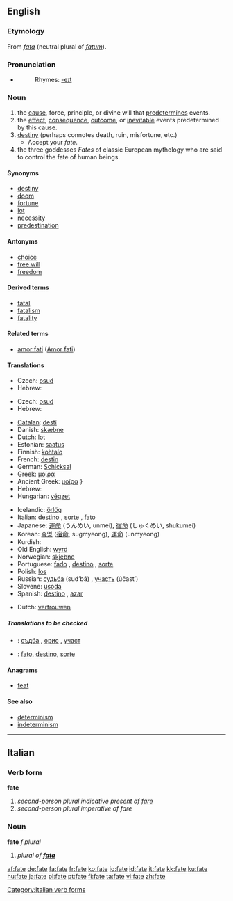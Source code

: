 {{see|Fate|Fates}}
==English==
{{wikipedia}}

===Etymology===
From {{L.}} ''[[fata]]'' (neutral plural of ''[[fatum]]'').

===Pronunciation===
*{{audio|en-us-fate.ogg|Audio (US)}}
*:Rhymes: [[Rhymes:English:-eɪt|-eɪt]]

===Noun===
{{en-noun|s|-}}

# the [[cause]], force, principle, or divine will that [[predetermine]]s events. 
# the [[effect]], [[consequence]], [[outcome]], or [[inevitable]] events predetermined by this cause.    
# [[destiny]] (perhaps connotes death, ruin, misfortune, etc.)
#* Accept your ''fate''.
# the three goddesses ''Fates'' of classic European mythology who are said to control the fate of human beings.

====Synonyms====
*[[destiny]]
*[[doom]] 
*[[fortune]]
*[[lot]]
*[[necessity]]
*[[predestination]]

====Antonyms====
*[[choice]]
*[[free will]]
*[[freedom]]

====Derived terms====
*[[fatal]]
*[[fatalism]]
*[[fatality]]

====Related terms====
*[[amor fati]] ([[w:Amor fati|Amor fati]])

====Translations====
{{trans-top|that which predetermines events}}
*Czech: [[osud]] {{m}}
*Hebrew: {{he-translation|מזל|mazal}} {{m}}
{{trans-mid}}
{{trans-bottom}}

{{trans-top|inevitable events}}
*Czech: [[osud]] {{m}}
*Hebrew: {{he-translation|מזל|mazal}} {{m}}
{{trans-mid}}
{{trans-bottom}}

{{trans-top|destiny}}
*[[Catalan]]: [[destí]] {{m}}
*Danish: [[skæbne]] {{c}}
*Dutch: [[lot]] {{n}}
*Estonian: [[saatus]]
*Finnish: [[kohtalo]]
*French: [[destin]] {{m}}
*German: [[Schicksal]] {{n}}
*Greek: [[μοίρα]] {{f}}
*Ancient Greek: [[μοῖρα]] {{f}}}
*Hebrew: {{he-translation|מזל|mazal}} {{m}}
*Hungarian: [[végzet]]
{{trans-mid}}
*Icelandic: [[örlög]] {{npl}}
*Italian: [[destino]] {{m}}, [[sorte]] {{f}}, [[fato]] {{m}}
*Japanese: [[運命]] (うんめい, unmei), [[宿命]] (しゅくめい, shukumei)
*Korean: [[숙명]] ([[宿]][[命]], sugmyeong), [[運]][[命]] (unmyeong) 
*Kurdish: {{KUchar|[[چاره‌نووس]]}}
*Old English: [[wyrd]] {{g|Old English}}
*Norwegian: [[skjebne]] {{m}}
*Portuguese: [[fado#Portuguese|fado]] {{m}}, [[destino#Portuguese|destino]] {{m}}, [[sorte#Portuguese|sorte]] {{f}}
*Polish: [[los#Polish|los]] {{m}}
*Russian: [[судьба]] (sud’bá) {{f}}, [[участь]] (účast’) {{f}}
*Slovene: [[usoda]] {{f}}
*Spanish: [[destino#Spanish|destino]] {{m}}, [[azar]] {{m}}
{{trans-bottom}}

{{trans-top|confidence}}
*Dutch: [[vertrouwen]] {{n}}
{{trans-mid}}
{{trans-bottom}}

=====Translations to be checked=====
<!--Remove this section once all of the translations below have been moved into
the tables above.-->
{{checktrans}}

*{{ttbc|Bulgarian}}: [[съдба#Bulgarian|съдба]] {{f}}, [[орис#Bulgarian|орис]] {{f}}, [[участ#Bulgarian|участ]] {{f}}
*{{ttbc|Interlingua}}: [[fato]], [[destino#Interlingua|destino]], [[sorte#Interlingua|sorte]]

====Anagrams====
*[[feat]]

====See also====
*[[determinism]]
*[[indeterminism]]

----

==Italian==

===Verb form===
'''fate'''

# ''second-person plural indicative present of [[fare]]''
# ''second-person plural imperative of fare''

===Noun===
'''fate''' ''f plural''

# ''plural of '''[[fata]]'''''

[[Category:Italian verb forms]]

[[af:fate]]
[[de:fate]]
[[fa:fate]]
[[fr:fate]]
[[ko:fate]]
[[io:fate]]
[[id:fate]]
[[it:fate]]
[[kk:fate]]
[[ku:fate]]
[[hu:fate]]
[[ja:fate]]
[[pl:fate]]
[[pt:fate]]
[[fi:fate]]
[[ta:fate]]
[[vi:fate]]
[[zh:fate]]